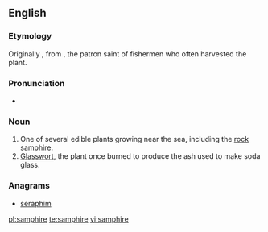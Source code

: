 ==English==
{{wikipedia}}

===Etymology===
Originally {{term|sampiere}}, from {{etyl|fr}} {{term|Saint Pierre|lang=fr}}, the patron saint of fishermen who often harvested the plant.

===Pronunciation===
* {{a|UK}} {{IPA|/sæm.ˈfaɪ.ə(ɹ)/|/sæm.ˈfə(ɹ)/}}

===Noun===
{{en-noun}}

# One of several edible plants growing near the sea, including the [[rock samphire]].
# [[glasswort|Glasswort]], the plant once burned to produce the ash used to make soda glass.

===Anagrams===
* [[seraphim#English|seraphim]]

[[pl:samphire]]
[[te:samphire]]
[[vi:samphire]]
